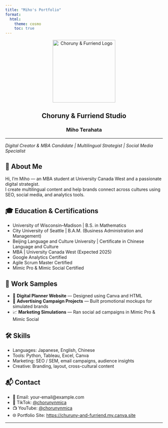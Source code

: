 ```yaml
---
title: "Miho's Portfolio"
format:
  html:
    theme: cosmo
    toc: true
---
```


<div style="text-align: center;">
  <img src="mihoportfolio_files/logo3.png" alt="Choruny & Furriend Logo" width="200"/>
  <h2>Choruny & Furriend Studio</h2>
  <h3>Miho Terahata</h3>
</div>

---

*Digital Creator & MBA Candidate | Multilingual Strategist | Social Media Specialist*

## 👋 About Me

Hi, I’m Miho — an MBA student at University Canada West and a passionate digital strategist.  
I create multilingual content and help brands connect across cultures using SEO, social media, and analytics tools.

## 🎓 Education & Certifications

- University of Wisconsin–Madison | B.S. in Mathematics  
- City University of Seattle | B.A.M. (Business Administration and Management)  
- Beijing Language and Culture University | Certificate in Chinese Language and Culture  
- MBA | University Canada West (Expected 2025)  
- Google Analytics Certified  
- Agile Scrum Master Certified  
- Mimic Pro & Mimic Social Certified

## 🧪 Work Samples

- 📔 **Digital Planner Website** — Designed using Canva and HTML  
- 🎯 **Advertising Campaign Projects** — Built promotional mockups for simulated brands  
- 📈 **Marketing Simulations** — Ran social ad campaigns in Mimic Pro & Mimic Social

## 🛠️ Skills

- Languages: Japanese, English, Chinese  
- Tools: Python, Tableau, Excel, Canva  
- Marketing: SEO / SEM, email campaigns, audience insights  
- Creative: Branding, layout, cross-cultural content

## 📬 Contact

- 📧 Email: your-email@example.com  
- 🎵 TikTok: [@chorunynmica](https://www.tiktok.com/@chorunynmica)  
- 📺 YouTube: [@chorunynmica](https://www.youtube.com/@chorunynmica)  
- 🌐 Portfolio Site: [https://churuny-and-furriend.my.canva.site](https://churuny-and-furriend.my.canva.site)

---
